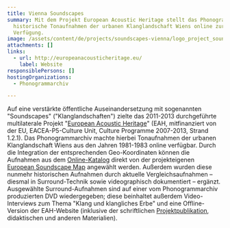 ```yaml
---
title: Vienna Soundscapes
summary: Mit dem Projekt European Acoustic Heritage stellt das Phonogrammarchiv
  historische Tonaufnahmen der urbanen Klanglandschaft Wiens online zur
  Verfügung.
image: /assets/content/de/projects/soundscapes-vienna/logo_project_soundscape_vienna_2000x1143px.png
attachments: []
links:
  - url: http://europeanacousticheritage.eu/
    label: Website
responsiblePersons: []
hostingOrganizations:
  - Phonogrammarchiv

---
```

Auf eine verstärkte öffentliche Auseinandersetzung mit sogenannten "Soundscapes" ("Klanglandschaften") zielte das 2011-2013 durchgeführte multilaterale Projekt "[European Acoustic Heritage](http://europeanacousticheritage.eu/)" (EAH, mitfinanziert von der EU, EACEA-P5-Culture Unit, Culture Programme 2007-2013, Strand 1.2.1). Das Phonogrammarchiv machte hierbei Tonaufnahmen der urbanen Klanglandschaft Wiens aus den Jahren 1981-1983 online verfügbar. Durch die Integration der entsprechenden Geo-Koordinaten können die Aufnahmen aus dem [Online-Katalog](http://catalog.phonogrammarchiv.at/ui/miha/sessions.php?vonBis=0-9&gList_1=projekt&gWert_1=1158&gList_2=&gList_2_op=und&gList_2_opstrict=on&sortieren=signatur&action=uebersicht) direkt von der projekteigenen [European Soundscape Map](http://map.europeanacousticheritage.eu/) angewählt werden. Außerdem wurden diese nunmehr historischen Aufnahmen durch aktuelle Vergleichsaufnahmen – diesmal in Surround-Technik sowie videographisch dokumentiert – ergänzt. Ausgewählte Surround-Aufnahmen sind auf einer vom Phonogrammarchiv produzierten DVD wiedergegeben; diese beinhaltet außerdem Video-Interviews zum Thema "Klang und klangliches Erbe" und eine Offline-Version der EAH-Website (inklusive der schriftlichen [Projektpublikation](http://europeanacousticheritage.eu/wp-content/uploads/2012/09/EuropeanAcousticHeritage_web31.pdf), didaktischen und anderen Materialien).
